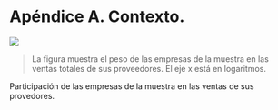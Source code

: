 # Apéndice A. Contexto.


::: {#fig-small-players}

![](../../out/figures/small_players.png)

> \scriptsize \textbf{Notas:} La figura muestra el peso de las empresas de la muestra en las ventas totales de sus proveedores. El eje x está en logaritmos.

Participación de las empresas de la muestra en las ventas de sus provedores.
:::
